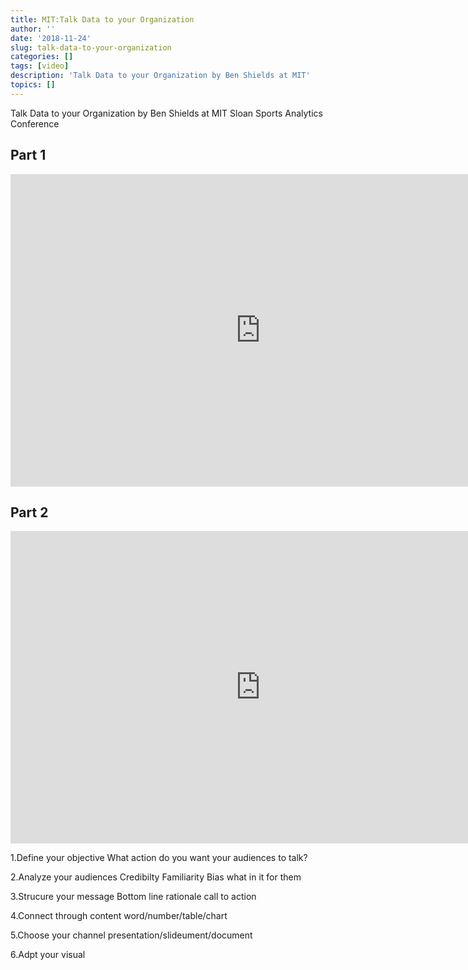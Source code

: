 ```yaml
---
title: MIT:Talk Data to your Organization
author: ''
date: '2018-11-24'
slug: talk-data-to-your-organization
categories: []
tags: [video]
description: 'Talk Data to your Organization by Ben Shields at MIT'
topics: []
---
```


Talk Data to your Organization by Ben Shields at MIT Sloan Sports Analytics Conference 

## Part 1
<iframe width="800" height="500" src="https://www.youtube.com/embed/txrOQ2p7xK8" frameborder="0" allow="autoplay; encrypted-media" allowfullscreen></iframe>

## Part 2
<iframe width="800" height="500" src="https://www.youtube.com/embed/ziMuuvJLX9s" frameborder="0" allow="autoplay; encrypted-media" allowfullscreen></iframe>


1.Define your objective
What action do you want your audiences to talk?

2.Analyze your audiences
Credibilty
Familiarity
Bias
what in it for them

3.Strucure your message
Bottom line
rationale
call to action

4.Connect through content
word/number/table/chart

5.Choose your channel
presentation/slideument/document

6.Adpt your visual






